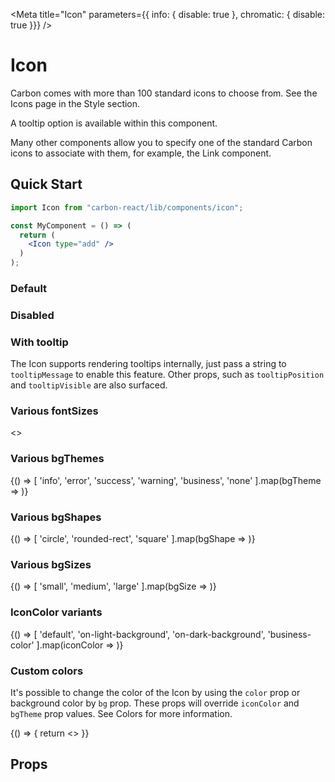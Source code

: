 

<Meta
  title="Icon"
  parameters={{ info: { disable: true }, chromatic: { disable: true }}}
/>

# Icon
Carbon comes with more than 100 standard icons to choose from. See the Icons page in the Style section.

A tooltip option is available within this component.

Many other components allow you to specify one of the standard Carbon icons to associate with them, for example, the Link component.

## Quick Start

```jsx
import Icon from "carbon-react/lib/components/icon";

const MyComponent = () => (
  return (
    <Icon type="add" />
  )
);
```

### Default

<Preview>
  <Story name="default">
    <Icon type="add" />
  </Story>
</Preview>

### Disabled

<Preview>
  <Story name="disabled">
    <Icon type="add" disabled />
  </Story>
</Preview>

### With tooltip
The Icon supports rendering tooltips internally, just pass a string to `tooltipMessage` to enable this feature. Other props, 
such as `tooltipPosition` and `tooltipVisible` are also surfaced.

<Preview>
  <Story name="with tooltip">
    <div style={{ margin: 60 }}>
      <Icon type="add" tooltipMessage="Hey I'm a tooltip!" />
    </div>
  </Story>
</Preview>

### Various fontSizes

<Preview>
  <Story name="various fontSizes">
    <>
      <Icon type="add" fontSize="small" />
      <Icon type="add" fontSize="large" />
    </>
  </Story>
</Preview>

### Various bgThemes

<Preview>
  <Story name="various bgThemes">
    {() => [
      'info',
      'error',
      'success',
      'warning',
      'business',
      'none'
    ].map(bgTheme => <Icon type="add" bgTheme={bgTheme} mr={1} /> )}
  </Story>
</Preview>

### Various bgShapes

<Preview>
  <Story name="various bgShapes">
    {() => [
      'circle',
      'rounded-rect',
      'square'
    ].map(bgShape => <Icon type="add" bgTheme="success" bgShape={bgShape} mr={1} /> )}
  </Story>
</Preview>

### Various bgSizes

<Preview>
  <Story name="various bgSizes">
    {() => [
      'small',
      'medium',
      'large'
    ].map(bgSize => <Icon type="add" bgTheme="success" bgSize={bgSize} mr={1} /> )}
  </Story>
</Preview>

### IconColor variants

<Preview>
  <Story name="iconColor variants">
    {() => [
      'default',
      'on-light-background',
      'on-dark-background',
      'business-color'
    ].map(iconColor => <Icon type="add" iconColor={iconColor} mr={1} /> )}
  </Story>
</Preview>

### Custom colors
It's possible to change the color of the Icon by using the `color` prop or background color by `bg` prop.
These props will override `iconColor` and `bgTheme` prop values.
See <LinkTo kind='Documentation/Colors' name="page">Colors</LinkTo> for more information.

<Preview>
  <Story name="custom colors" parameters={{ info: { disable: true }, chromatic: { disable: true }}}>
    {() => {
      return <>
        <Box mb={1}>
          <Icon type="add" color="blackOpacity65" />
          <Icon type="add" color="brilliantGreenShade20" />
          <Icon type="add" color="red" />
          <Icon type="add" color="#123456" />
          <Icon type="add" color="rgb(0, 123, 10)" />
        </Box>
        <Box mb={1}>
          <Icon type="add" color="white" bg="blackOpacity65" />
          <Icon type="add" bg="brilliantGreenShade20" />
          <Icon type="add" bg="red" />
          <Icon type="add" color="white" bg="#123456" />
          <Icon type="add" color="white" bg="rgb(0, 123, 10)" />
        </Box>
      </>
    }}
  </Story>
</Preview>

## Props

<Props of={Icon} />
